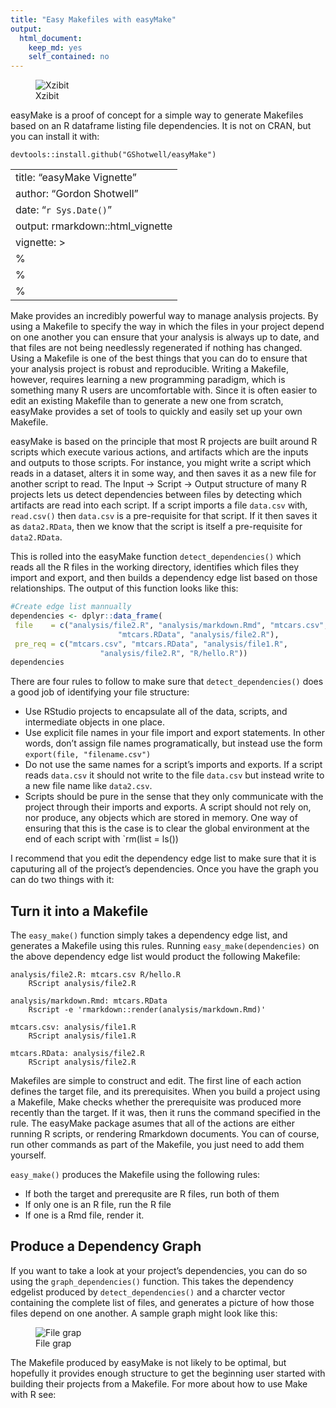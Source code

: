 ```yaml
---
title: "Easy Makefiles with easyMake"
output:
  html_document:
    keep_md: yes
    self_contained: no
---
```

![Xzibit](images/Xzibit.jpg)

easyMake is a proof of concept for a simple way to generate Makefiles based on an R dataframe listing file dependencies. It is not on CRAN, but you can install it with:

```
devtools::install.github("GShotwell/easyMake")
```
---
title: "easyMake Vignette"
author: "Gordon Shotwell"
date: "`r Sys.Date()`"
output: rmarkdown::html_vignette
vignette: >
  %\VignetteIndexEntry{Vignette Title}
  %\VignetteEngine{knitr::rmarkdown}
  %\VignetteEncoding{UTF-8}
---

Make provides an incredibly powerful way to manage analysis projects. By using a Makefile to specify the way in which the files in your project depend on one another you can ensure that your analysis is always up to date, and that files are not being needlessly regenerated if nothing has changed. Using a Makefile is one of the best things that you can do to ensure that your analysis project is robust and reproducible. Writing a Makefile, however, requires learning a new programming paradigm, which is something many R users are uncomfortable with. Since it is often easier to edit an existing Makefile than to generate a new one from scratch, easyMake provides a set of tools to quickly and easily set up your own Makefile. 

easyMake is based on the principle that most R projects are built around R scripts which execute various actions, and artifacts which are the inputs and outputs to those scripts. For instance, you might write a script which reads in a dataset, alters it in some way, and then saves it as a new file for another script to read. The Input -> Script -> Output structure of many R projects lets us detect dependencies between files by detecting which artifacts are read into each script. If a script imports a file `data.csv` with, `read.csv()` then `data.csv` is a pre-requisite for that script. If it then saves it as `data2.RData`, then we know that the script is itself a pre-requisite for `data2.RData`. 

This is rolled into the easyMake function `detect_dependencies()` which reads all the R files in the working directory, identifies which files they import and export, and then builds a dependency edge list based on those relationships. The output of this function looks like this:


```r
#Create edge list mannually
dependencies <- dplyr::data_frame(
 file    = c("analysis/file2.R", "analysis/markdown.Rmd", "mtcars.csv",
 						"mtcars.RData", "analysis/file2.R"),
 pre_req = c("mtcars.csv", "mtcars.RData", "analysis/file1.R",
 					"analysis/file2.R", "R/hello.R"))
dependencies
```

There are four rules to follow to make sure that `detect_dependencies()` does a good job of identifying your file structure:

- Use RStudio projects to encapsulate all of the data, scripts, and intermediate objects in one place.
- Use explicit file names in your file import and export statements. In other words, don't assign file names programatically, but instead use the form `export(file, "filename.csv")`
- Do not use the same names for a script's imports and exports. If a script reads `data.csv` it should not write to the file `data.csv` but instead write to a new file name like `data2.csv`.
- Scripts should be pure in the sense that they only communicate with the project through their imports and exports. A script should not rely on, nor produce, any objects which are stored in memory. One way of ensuring that this is the case is to clear the global environment at the end of each script with `rm(list = ls())

I recommend that you edit the dependency edge list to make sure that it is caputuring all of the project's dependencies. Once you have the graph you can do two things with it:

## Turn it into a Makefile

The `easy_make()` function simply takes a dependency edge list, and generates a Makefile using this rules. Running `easy_make(dependencies)` on the above dependency edge list would product the following Makefile:

```
analysis/file2.R: mtcars.csv R/hello.R
	RScript analysis/file2.R
 
analysis/markdown.Rmd: mtcars.RData
	Rscript -e 'rmarkdown::render(analysis/markdown.Rmd)'
 
mtcars.csv: analysis/file1.R
	RScript analysis/file1.R
 
mtcars.RData: analysis/file2.R
	RScript analysis/file2.R
```

Makefiles are simple to construct and edit. The first line of each action defines the target file, and its prerequisites. When you build a project using a Makefile, Make checks whether the prerequisite was produced more recently than the target. If it was, then it runs the command specified in the rule. The easyMake package asumes that all of the actions are either running R scripts, or rendering Rmarkdown documents. You can of course, run other commands as part of the Makefile, you just need to add them yourself. 

`easy_make()` produces the Makefile using the following rules:

* If both the target and prerequsite are R files, run both of them
* If only one is an R file, run the R file
* If one is a Rmd file, render it. 

## Produce a Dependency Graph

If you want to take a look at your project's dependencies, you can do so using the `graph_dependencies()` function. This takes the dependency edgelist produced by `detect_dependencies()` and a charcter vector containing the complete list of files, and generates a picture of how those files depend on one another. A sample graph might look like this:

![File grap](images/file_graph.jpg)

The Makefile produced by easyMake is not likely to be optimal, but hopefully it provides enough structure to get the beginning user started with building their projects from a Makefile. For more about how to use Make with R see:

